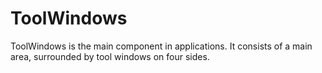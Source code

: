 ---
---


# ToolWindows

<RefToIntellijPlatform path="platform/execution/src/com/intellij/execution/runners/ProgramRunner.java" />

ToolWindows is the main component in applications. It consists of a main area, surrounded by tool windows on four sides.
